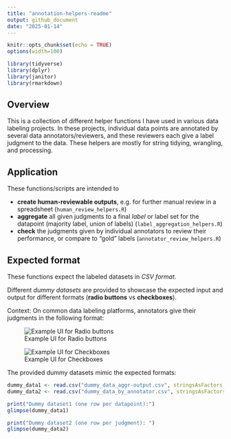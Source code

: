 ```yaml
---
title: "annotation-helpers-readme"
output: github_document
date: "2025-01-14"
---
```


```r
knitr::opts_chunk$set(echo = TRUE)
options(width=100)

library(tidyverse)
library(dplyr)
library(janitor)
library(rmarkdown)
```

## Overview

This is a collection of different helper functions I have used in various data labeling projects.
In these projects, individual data points are annotated by several data annotators/reviewers, and these reviewers each give a label judgment to the data.
These helpers are mostly for string tidying, wrangling, and processing.

## Application 
These functions/scripts are intended to

- **create human-reviewable outputs**, e.g. for further manual review in a spreadsheet (`human_review_helpers.R`)
- **aggregate** all given judgments to a final *label* or label set for the datapoint (majority label, union of labels) (`label_aggregation_helpers.R`)
- **check** the judgments given by individual annotators to review their performance, or compare to "gold" labels (`annotator_review_helpers.R`)

## Expected format
These functions expect the labeled datasets in *CSV format*.

Different *dummy datasets* are provided to showcase the expected input and output for different formats (**radio buttons** vs **checkboxes**).

Context: On common data labeling platforms, annotators give their judgments in the following format:

![Example UI for Radio buttons](radio_buttons_UI_example.jpg)

![Example UI for Checkboxes](checkboxes_UI_example.jpg)
 

The provided dummy datasets mimic the expected formats:

```r

dummy_data1 <- read.csv("dummy_data_aggr-output.csv", stringsAsFactors = F)
dummy_data2 <- read.csv("dummy_data_by_annotator.csv", stringsAsFactors = F)

print("Dummy dataset1 (one row per datapoint):")
glimpse(dummy_data1)

print("Dummy dataset2 (one row per judgment): ")
glimpse(dummy_data2)
```
